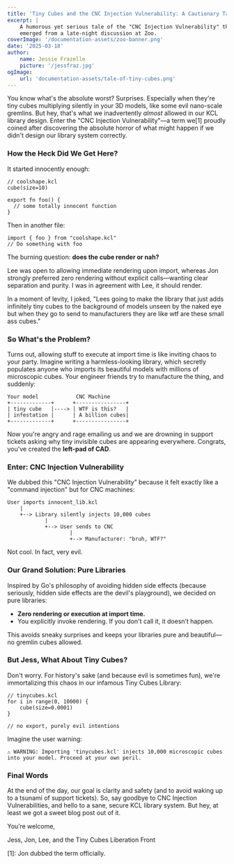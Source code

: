 ```yaml
---
title: 'Tiny Cubes and the CNC Injection Vulnerability: A Cautionary Tale in KCL Design'
excerpt: |
    A humorous yet serious tale of the "CNC Injection Vulnerability" that
    emerged from a late-night discussion at Zoo.
coverImage: '/documentation-assets/zoo-banner.png'
date: '2025-03-18'
author:
    name: Jessie Frazelle 
    picture: '/jessfraz.jpg'
ogImage:
    url: 'documentation-assets/tale-of-tiny-cubes.png'
---
```


You know what's the absolute worst? Surprises. Especially when they're tiny cubes multiplying silently in your 3D models, like some evil nano-scale gremlins. But hey, that's what we inadvertently _almost_ allowed in our KCL library design. Enter the "CNC Injection Vulnerability"—a term we[1] proudly coined after discovering the absolute horror of what might happen if we didn't design our library system correctly.

### How the Heck Did We Get Here?

It started innocently enough:

```
// coolshape.kcl
cube(size=10)

export fn foo() {
  // some totally innocent function
}
```

Then in another file:

```
import { foo } from "coolshape.kcl"
// Do something with foo
```

The burning question: **does the cube render or nah?**

Lee was open to allowing immediate rendering upon import, whereas Jon strongly preferred zero rendering without explicit calls—wanting clear separation and purity. I was in agreement with Lee, it should render. 

In a moment of levity, I joked, "Lees going to make the library that just adds infinitely tiny cubes to the background of models unseen by the naked eye but when they go to send to manufacturers they are like wtf are these small ass cubes."


### So What's the Problem?

Turns out, allowing stuff to execute at import time is like inviting chaos to your party. Imagine writing a harmless-looking library, which secretly populates anyone who imports its beautiful models with millions of microscopic cubes. Your engineer friends try to manufacture the thing, and suddenly:

```
Your model            CNC Machine
+-------------+      +----------------+
| tiny cube   |----> | WTF is this?   |
| infestation |      | A billion cubes|
+-------------+      +----------------+
```

Now you're angry and rage emailing us and we are drowning in support tickets asking why tiny invisible cubes are appearing everywhere. Congrats, you've created the **left-pad of CAD**.

### Enter: CNC Injection Vulnerability

We dubbed this "CNC Injection Vulnerability" because it felt exactly like a "command injection" but for CNC machines:

```
User imports innocent_lib.kcl
    |
    +--> Library silently injects 10,000 cubes
            |
            +--> User sends to CNC
                    |
                    +--> Manufacturer: "bruh, WTF?"
```

Not cool. In fact, very evil.

### Our Grand Solution: Pure Libraries 

Inspired by Go's philosophy of avoiding hidden side effects (because seriously, hidden side effects are the devil's playground), we decided on pure libraries:

- **Zero rendering or execution at import time.**
- You explicitly invoke rendering. If you don't call it, it doesn’t happen.

This avoids sneaky surprises and keeps your libraries pure and beautiful—no gremlin cubes allowed.

### But Jess, What About Tiny Cubes?

Don't worry. For history's sake (and because evil is sometimes fun), we're immortalizing this chaos in our infamous Tiny Cubes Library:

```
// tinycubes.kcl
for i in range(0, 10000) {
    cube(size=0.0001)
}

// no export, purely evil intentions
```

Imagine the user warning:

```
⚠️ WARNING: Importing 'tinycubes.kcl' injects 10,000 microscopic cubes into your model. Proceed at your own peril.
```

### Final Words

At the end of the day, our goal is clarity and safety (and to avoid waking up to a tsunami of support tickets). So, say goodbye to CNC Injection Vulnerabilities, and hello to a sane, secure KCL library system. But hey, at least we got a sweet blog post out of it.

You’re welcome,

Jess, Jon, Lee, and the Tiny Cubes Liberation Front

[1]: Jon dubbed the term officially.
